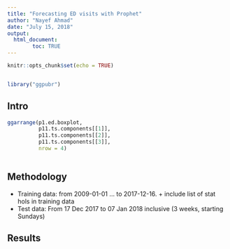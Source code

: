 ```yaml
---
title: "Forecasting ED visits with Prophet"
author: "Nayef Ahmad"
date: "July 15, 2018"
output: 
  html_document:
        toc: TRUE 
---
```


```r
knitr::opts_chunk$set(echo = TRUE)


library("ggpubr")

```

## Intro 

```r
ggarrange(p1.ed.boxplot,
          p11.ts.components[[1]],
          p11.ts.components[[2]],
          p11.ts.components[[3]],
          nrow = 4)
          
```



## Methodology
* Training data: from 2009-01-01 ... to 2017-12-16. 
      + include list of stat hols in training data 
* Test data: From 17 Dec 2017 to 07 Jan 2018 inclusive (3 weeks, starting Sundays)



## Results 
